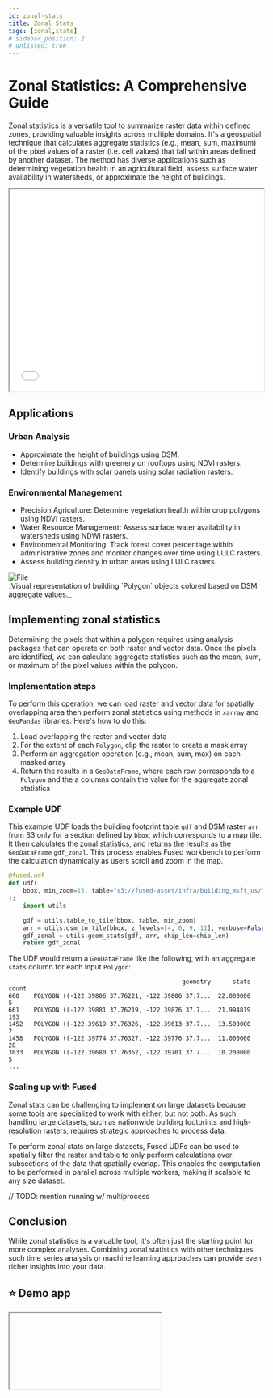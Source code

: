 ```yaml
---
id: zonal-stats
title: Zonal Stats
tags: [zonal,stats]
# sidebar_position: 2
# unlisted: true
---
```


# Zonal Statistics: A Comprehensive Guide

Zonal statistics is a versatile tool to summarize raster data within defined zones, providing valuable insights across multiple domains. It's a geospatial technique that calculates aggregate statistics (e.g., mean, sum, maximum) of the pixel values of a raster (i.e. cell values) that fall within areas defined by another dataset. The method has diverse applications such as determining vegetation health in an agricultural field, assess surface water availability in watersheds, or approximate the height of buildings.


<iframe src="/img/deckgl_vector_zstats.html"  height="400px" width="100%" scrolling="no"></iframe>


## Applications

### Urban Analysis

- Approximate the height of buildings using DSM.
- Determine buildings with greenery on rooftops using NDVI rasters.
- Identify buildings with solar panels using solar radiation rasters.

### Environmental Management

- Precision Agriculture: Determine vegetation health within crop polygons using NDVI rasters.
- Water Resource Management: Assess surface water availability in watersheds using NDWI rasters.
- Environmental Monitoring: Track forest cover percentage within administrative zones and monitor changes over time using LULC rasters.
- Assess building density in urban areas using LULC rasters.


<div style={{textAlign: 'center'}}>
<img src="https://camo.githubusercontent.com/c2f7fcebe282d2834a24b95de0d2dca7cfbced457e7193f921afe2672ae9f771/68747470733a2f2f66757365642d6d616769632e73332e75732d776573742d322e616d617a6f6e6177732e636f6d2f7468756d626e61696c732f756466732d73746167696e672f44534d5f5a6f6e616c5f53746174732e706e67" alt="File" style={{width: 600}} />
</div>
_Visual representation of building `Polygon` objects colored based on DSM aggregate values._ 

## Implementing zonal statistics

Determining the pixels that within a polygon requires using analysis packages that can operate on both raster and vector data. Once the pixels are identified, we can calculate aggregate statistics such as the mean, sum, or maximum of the pixel values within the polygon. 

### Implementation steps

To perform this operation, we can load raster and vector data for spatially overlapping area then perform zonal statistics using methods in `xarray` and `GeoPandas` libraries. Here's how to do this:

1. Load overlapping the raster and vector data
2. For the extent of each `Polygon`, clip the raster to create a mask array
3. Perform an aggregation operation (e.g., mean, sum, max) on each masked array
4. Return the results in a `GeoDataFrame`, where each row corresponds to a `Polygon` and the a columns contain the value for the aggregate zonal statistics


### Example UDF

This example UDF loads the building footprint table `gdf` and DSM raster `arr` from S3 only for a section defined by `bbox`, which corresponds to a map tile. It then calculates the zonal statistics, and returns the results as the `GeoDataFrame` `gdf_zonal`. This process enables Fused workbench to perform the calculation dynamically as users scroll and zoom in the map. 

```python
@fused.udf
def udf(
    bbox, min_zoom=15, table="s3://fused-asset/infra/building_msft_us/", chip_len=256
):
    import utils

    gdf = utils.table_to_tile(bbox, table, min_zoom)
    arr = utils.dsm_to_tile(bbox, z_levels=[4, 6, 9, 11], verbose=False)
    gdf_zonal = utils.geom_stats(gdf, arr, chip_len=chip_len)
    return gdf_zonal
```

The UDF would return a `GeoDataFrame` like the following, with an aggregate `stats` column for each input `Polygon`:

```plaintext
                                                geometry      stats  count
660    POLYGON ((-122.39806 37.76221, -122.39806 37.7...  22.000000      5
661    POLYGON ((-122.39881 37.76219, -122.39876 37.7...  21.994819    193
1452   POLYGON ((-122.39619 37.76326, -122.39613 37.7...  13.500000      2
1458   POLYGON ((-122.39774 37.76327, -122.39776 37.7...  11.000000     28
3033   POLYGON ((-122.39680 37.76362, -122.39701 37.7...  10.200000      5
...
```


### Scaling up with Fused 

Zonal stats can be challenging to implement on large datasets because some tools are specialized to work with either, but not both. As such, handling large datasets, such as nationwide building footprints and high-resolution rasters, requires strategic approaches to process data.  

To perform zonal stats on large datasets, Fused UDFs can be used to spatially filter the raster and table to only perform calculations over subsections of the data that spatially overlap. This enables the computation to be performed in parallel across multiple workers, making it scalable to any size dataset.

// TODO: mention running w/ multiprocess

## Conclusion

While zonal statistics is a valuable tool, it's often just the starting point for more complex analyses. Combining zonal statistics with other techniques such time series analysis or machine learning approaches can provide even richer insights into your data. 

## ⭐ Demo app


<Iframe
  id="iframe-1"
  code={ZONAL_STATS_CODE}
  requirements={[
    "geopandas",
    "requests",
    "xarray",
    "yarl",
    "pydeck",
    "imageio",
    "matplotlib",
    "streamlit-ace"
  ]}
/>
